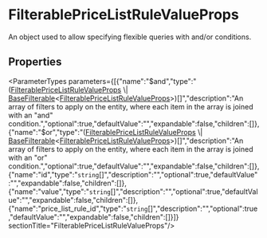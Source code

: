 
# FilterablePriceListRuleValueProps

An object used to allow specifying flexible queries with and/or conditions.

## Properties

<ParameterTypes parameters={[{"name":"$and","type":"([FilterablePriceListRuleValueProps](types.FilterablePriceListRuleValueProps.mdx) \\| [BaseFilterable](../DAL/interfaces/types.DAL.BaseFilterable.mdx)&#60;[FilterablePriceListRuleValueProps](types.FilterablePriceListRuleValueProps.mdx)&#62;)[]","description":"An array of filters to apply on the entity, where each item in the array is joined with an \"and\" condition.","optional":true,"defaultValue":"","expandable":false,"children":[]},{"name":"$or","type":"([FilterablePriceListRuleValueProps](types.FilterablePriceListRuleValueProps.mdx) \\| [BaseFilterable](../DAL/interfaces/types.DAL.BaseFilterable.mdx)&#60;[FilterablePriceListRuleValueProps](types.FilterablePriceListRuleValueProps.mdx)&#62;)[]","description":"An array of filters to apply on the entity, where each item in the array is joined with an \"or\" condition.","optional":true,"defaultValue":"","expandable":false,"children":[]},{"name":"id","type":"`string`[]","description":"","optional":true,"defaultValue":"","expandable":false,"children":[]},{"name":"value","type":"`string`[]","description":"","optional":true,"defaultValue":"","expandable":false,"children":[]},{"name":"price_list_rule_id","type":"`string`[]","description":"","optional":true,"defaultValue":"","expandable":false,"children":[]}]}  sectionTitle="FilterablePriceListRuleValueProps"/>
